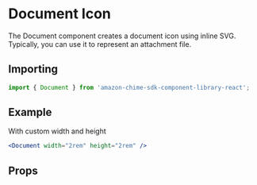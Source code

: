 

# Document Icon

The Document component creates a document icon using inline SVG. Typically, you can use it to represent an attachment file.

## Importing

```javascript
import { Document } from 'amazon-chime-sdk-component-library-react';
```

## Example

With custom width and height

<ThemeProvider theme={lightTheme}>
  <GlobalStyles />
  <Preview>
    <Document width="2rem" height="2rem" />
  </Preview>
</ThemeProvider>

```jsx
<Document width="2rem" height="2rem" />
```

## Props

<Props of={Document} />
